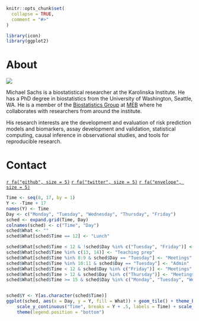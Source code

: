 
```r
knitr::opts_chunk$set(
  collapse = TRUE,
  comment = "#>"
)
```

```r
library(icon)
library(ggplot2)
```

# About 

<img src="docs/logo.png" />

Michael Sachs is a biostatistical researcher at the Karolinska Institute. He has a PhD degree in biostatistics from the University of Washington, Seattle, WA. He is a member of the [Biostatistics Group](//ki.se/en/meb/meb-biostatistics-group) at [MEB](//ki.se/en/meb) where he collaborates with researchers from around the institute. 

His research interests are the development and evaluation of risk prediction models and biomarkers, assay development and validation, statistical computing, causal inference in observational studies, and tools for reproducible research.

# Contact

[`r fa("github", size = 5)`](https://github.com/sachsmc){target="_blank"}
[`r fa("twitter", size = 5)`](https://twitter.com/sachsmc){target="_blank"}
[`r fa("envelope", size = 5)`](mailto:michael.sachs@ki.se)


```r
Time <- seq(8, 17, by = 1)
Y <- -Time + 17
names(Y) <- Time
Day <- c("Monday", "Tuesday", "Wednesday", "Thursday", "Friday")
sched <- expand.grid(Time, Day)
colnames(sched) <- c("Time", "Day")
sched$What <- ""
sched$What[sched$Time == 12] <- "Lunch"

sched$What[sched$Time < 12 & !sched$Day %in% c("Tuesday", "Friday")] <- "Coding"
sched$What[sched$Time %in% c(13, 14)] <- "Teaching prep"
sched$What[sched$Time %in% 8:9 & sched$Day == "Tuesday"] <- "Meetings"
sched$What[sched$Time %in% 10:11 & sched$Day == "Tuesday"] <- "Admin"
sched$What[sched$Time < 12 & sched$Day %in% c("Friday")] <- "Meetings"
sched$What[sched$Time > 12 & sched$Day %in% c("Thursday")] <- "Meetings"
sched$What[sched$Time >= 15 & sched$Day %in% c("Monday", "Tuesday", "Wednesday", "Friday")] <- "Writing"


sched$Y <- Y[as.character(sched$Time)]
ggplot(sched, aes(x = Day, y = Y, fill = What)) + geom_tile() + theme_bw() + 
    scale_y_continuous("Time", breaks = Y + .5, labels = Time) + scale_fill_brewer(type = "qual") + 
    theme(legend.position = "bottom")
```